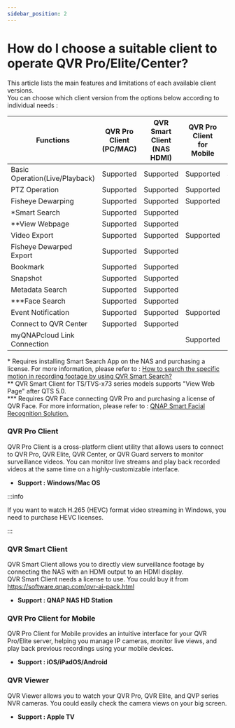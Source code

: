 ```yaml
---
sidebar_position: 2
---
```



# How do I choose a suitable client to operate QVR Pro/Elite/Center?

This article lists the main features and limitations of each available client versions.<br/>
You can choose which client version from the options below according to individual needs :

| Functions                      |                        QVR Pro Client <br/>(PC/MAC)                        |                      QVR Smart Client <br/>(NAS HDMI)                      |                       QVR Pro Client<br/> for Mobile                       |                                 QVR Viewer                                 |
| ------------------------------ | :------------------------------------------------------------------------: | :------------------------------------------------------------------------: | :------------------------------------------------------------------------: | :------------------------------------------------------------------------: |
| Basic Operation(Live/Playback) | <FontAwesomeIcon icon={faCheckSquare} color="green" size="lg" /> Supported | <FontAwesomeIcon icon={faCheckSquare} color="green" size="lg" /> Supported | <FontAwesomeIcon icon={faCheckSquare} color="green" size="lg" /> Supported | <FontAwesomeIcon icon={faCheckSquare} color="green" size="lg" /> Supported |
| PTZ Operation                  | <FontAwesomeIcon icon={faCheckSquare} color="green" size="lg" /> Supported | <FontAwesomeIcon icon={faCheckSquare} color="green" size="lg" /> Supported | <FontAwesomeIcon icon={faCheckSquare} color="green" size="lg" /> Supported |                                                                            |
| Fisheye Dewarping              | <FontAwesomeIcon icon={faCheckSquare} color="green" size="lg" /> Supported | <FontAwesomeIcon icon={faCheckSquare} color="green" size="lg" /> Supported | <FontAwesomeIcon icon={faCheckSquare} color="green" size="lg" /> Supported |                                                                            |
| \*Smart Search                 | <FontAwesomeIcon icon={faCheckSquare} color="green" size="lg" /> Supported | <FontAwesomeIcon icon={faCheckSquare} color="green" size="lg" /> Supported |                                                                            |                                                                            |
| \*\*View Webpage               | <FontAwesomeIcon icon={faCheckSquare} color="green" size="lg" /> Supported | <FontAwesomeIcon icon={faCheckSquare} color="green" size="lg" /> Supported |                                                                            |                                                                            |
| Video Export                   | <FontAwesomeIcon icon={faCheckSquare} color="green" size="lg" /> Supported | <FontAwesomeIcon icon={faCheckSquare} color="green" size="lg" /> Supported | <FontAwesomeIcon icon={faCheckSquare} color="green" size="lg" /> Supported |                                                                            |
| Fisheye Dewarped Export        | <FontAwesomeIcon icon={faCheckSquare} color="green" size="lg" /> Supported | <FontAwesomeIcon icon={faCheckSquare} color="green" size="lg" /> Supported |                                                                            |                                                                            |
| Bookmark                       | <FontAwesomeIcon icon={faCheckSquare} color="green" size="lg" /> Supported | <FontAwesomeIcon icon={faCheckSquare} color="green" size="lg" /> Supported |                                                                            |                                                                            |
| Snapshot                       | <FontAwesomeIcon icon={faCheckSquare} color="green" size="lg" /> Supported | <FontAwesomeIcon icon={faCheckSquare} color="green" size="lg" /> Supported |                                                                            |                                                                            |
| Metadata Search                | <FontAwesomeIcon icon={faCheckSquare} color="green" size="lg" /> Supported | <FontAwesomeIcon icon={faCheckSquare} color="green" size="lg" /> Supported |                                                                            |                                                                            |
| \*\*\*Face Search              | <FontAwesomeIcon icon={faCheckSquare} color="green" size="lg" /> Supported | <FontAwesomeIcon icon={faCheckSquare} color="green" size="lg" /> Supported |                                                                            |                                                                            |
| Event Notification             | <FontAwesomeIcon icon={faCheckSquare} color="green" size="lg" /> Supported | <FontAwesomeIcon icon={faCheckSquare} color="green" size="lg" /> Supported | <FontAwesomeIcon icon={faCheckSquare} color="green" size="lg" /> Supported |                                                                            |
| Connect to QVR Center          | <FontAwesomeIcon icon={faCheckSquare} color="green" size="lg" /> Supported | <FontAwesomeIcon icon={faCheckSquare} color="green" size="lg" /> Supported |                                                                            |                                                                            |
| myQNAPcloud Link Connection    |                                                                            |                                                                            | <FontAwesomeIcon icon={faCheckSquare} color="green" size="lg" /> Supported |                                                                            |

\* Requires installing Smart Search App on the NAS and purchasing a license. For more information, please refer to : [How to search the specific motion in recording footage by using QVR Smart Search?](https://www.qnap.com/en/how-to/tutorial/article/how-to-search-the-specific-motion-in-recording-footage-by-using-qvr-smart-search)<br/>
\*\* QVR Smart Client for TS/TVS-x73 series models supports "View Web Page" after QTS 5.0.<br/>
\*\*\* Requires QVR Face connecting QVR Pro and purchasing a license of QVR Face. For more information, please refer to : [QNAP Smart Facial Recognition Solution.](https://www.qnap.com/solution/qvr-face/)

### QVR Pro Client

QVR Pro Client is a cross-platform client utility that allows users to connect to QVR Pro, QVR Elite, QVR Center, or QVR Guard servers to monitor surveillance videos. You can monitor live streams and play back recorded videos at the same time on a highly-customizable interface.

- **Support : Windows/Mac OS**

:::info

If you want to watch H.265 (HEVC) format video streaming in Windows, you need to purchase HEVC licenses.

:::

### QVR Smart Client

QVR Smart Client allows you to directly view surveillance footage by connecting the NAS with an HDMI output to an HDMI display.<br/>
QVR Smart Client needs a license to use. You could buy it from https://software.qnap.com/qvr-ai-pack.html

- **Support : QNAP NAS HD Station**

### QVR Pro Client for Mobile

QVR Pro Client for Mobile provides an intuitive interface for your QVR Pro/Elite server, helping you manage IP cameras, monitor live views, and play back previous recordings using your mobile devices.

- **Support : iOS/iPadOS/Android**

### QVR Viewer

QVR Viewer allows you to watch your QVR Pro, QVR Elite, and QVP series NVR cameras. You could easily check the camera views on your big screen.

- **Support : Apple TV**
